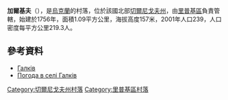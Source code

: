 {{coord|51|41|36|N|30|47|44|E|scale:100000|display=title}}

'''加爾基夫'''（{{lang-uk|Галків}}），是[[烏克蘭|烏克蘭]]的村落，位於該國北部[[切爾尼戈夫州|切爾尼戈夫州]]，由[[里普基區|里普基區]]負責管轄，始建於1756年，面積1.09平方公里，海拔高度157米，2001年人口239，人口密度每平方公里219.3人。

==參考資料==
* [http://w1.c1.rada.gov.ua/pls/z7503/A005?rdat1=11.01.2013&rf7571=41023 Галків]{{Wayback|url=http://w1.c1.rada.gov.ua/pls/z7503/A005?rdat1=11.01.2013&rf7571=41023 |date=20190126091208 }}
* [http://weather.in.ua/ua/chernigovskaja/4846 Погода в селі Галків]{{Wayback|url=http://weather.in.ua/ua/chernigovskaja/4846 |date=20160305092038 }}

[[Category:切爾尼戈夫州村落|Category:切爾尼戈夫州村落]]
[[Category:里普基區村落|Category:里普基區村落]]


{{Chernihiv-geo-stub}}